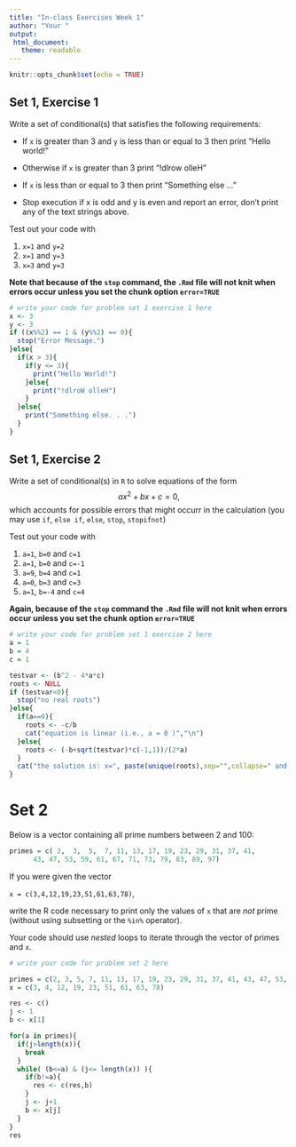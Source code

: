 ```yaml
---
title: "In-class Exercises Week 1"
author: "Your "
output:
 html_document:
   theme: readable
---
```


```r
knitr::opts_chunk$set(echo = TRUE)
```

## Set 1, Exercise 1

Write a set of conditional(s) that satisfies the following requirements:

* If `x` is greater than 3 and `y` is less than or equal to 3 then print "Hello world!"

* Otherwise if `x` is greater than 3 print "!dlrow olleH"

* If `x` is less than or equal to 3 then print "Something else ..."

* Stop execution if x is odd and y is even and report an error, don't print any of the text strings above.

Test out your code with

1. `x=1` and `y=2`
2. `x=1` and `y=3` 
3. `x=3` and `y=3`

**Note that because of the `stop` command, the `.Rmd` file will not knit when errors occur unless you set the chunk option `error=TRUE`**

```r
# write your code for problem set 1 exercise 1 here
x <- 3
y <- 3
if ((x%%2) == 1 & (y%%2) == 0){
  stop("Error Message.")
}else{
  if(x > 3){
    if(y <= 3){
      print("Hello World!")
    }else{
      print("!dlroW olleH")
    }
  }else{
    print("Something else. . .")
  }
}
```

## Set 1, Exercise 2

Write a set of conditional(s) in `R` to solve equations of the form $$a x^2 + b x + c=0,$$ which accounts for possible errors that might occurr in the calculation (you may use `if`, `else if`, `else`, `stop`, `stopifnot`)

Test out your code with

1. `a=1`, `b=0` and `c=1`
2. `a=1`, `b=0` and `c=-1`
3. `a=9`, `b=4` and `c=1`
4. `a=0`, `b=3` and `c=3`
4. `a=1`, `b=-4` and `c=4`


**Again, because of the `stop` command the `.Rmd` file will not knit when errors occur unless you set the chunk option `error=TRUE`**

```r
# write your code for problem set 1 exercise 2 here
a = 1
b = 4
c = 1

testvar <- (b^2 - 4*a*c)
roots <- NULL
if (testvar<0){
  stop("no real roots")
}else{
  if(a==0){
    roots <- -c/b
    cat("equation is linear (i.e., a = 0 )","\n")
  }else{
    roots <- (-b+sqrt(testvar)*c(-1,1))/(2*a)
  }
  cat("the solution is: x=", paste(unique(roots),sep="",collapse=" and "),"\n")
}

```

# Set 2

Below is a vector containing all prime numbers between 2 and 100:


```r
primes = c( 2,  3,  5,  7, 11, 13, 17, 19, 23, 29, 31, 37, 41, 
      43, 47, 53, 59, 61, 67, 71, 73, 79, 83, 89, 97)
```


If you were given the vector 

`x = c(3,4,12,19,23,51,61,63,78)`, 
</div>
write the R code necessary to print only the values of `x` that are *not* prime (without using subsetting or the `%in%` operator). 

Your code should use *nested* loops to iterate through the vector of primes and `x`.


```r
# write your code for problem set 2 here

primes = c(2, 3, 5, 7, 11, 13, 17, 19, 23, 29, 31, 37, 41, 43, 47, 53, 59, 61, 67, 71, 73, 79, 83, 89, 97)
x = c(3, 4, 12, 19, 23, 51, 61, 63, 78)

res <- c()
j <- 1
b <- x[1]

for(a in primes){
  if(j>length(x)){
    break
  }
  while( (b<=a) & (j<= length(x)) ){
    if(b!=a){
      res <- c(res,b)
    }
    j <- j+1
    b <- x[j]
  }
}
res
```

